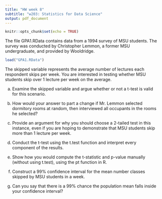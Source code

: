 ```yaml
---
title: "HW week 8"
subtitle: "w203: Statistics for Data Science"
output: pdf_document
---
```


```r
knitr::opts_chunk$set(echo = TRUE)
```

The file GPA1.RData contains data from a 1994 survey of MSU students.  The survey was conducted by Christopher Lemmon, a former MSU undergraduate, and provided by Wooldridge.

```r
load("GPA1.RData")
```

The skipped variable represents the average number of lectures each respondent skips per week.  You are interested in testing whether MSU students skip over 1 lecture per week on the average.

a. Examine the skipped variable and argue whether or not a t-test is valid for this scenario.

b. How would your answer to part a change if Mr. Lemmon selected dormitory rooms at random, then interviewed all occupants in the rooms he selected?

c. Provide an argument for why you should choose a 2-tailed test in this instance, even if you are hoping to demonstrate that MSU students skip more than 1 lecture per week.

d. Conduct the t-test using the t.test function and interpret every component of the results.

e. Show how you would compute the t-statistic and p-value manually (without using t.test), using the pt function in R.

f. Construct a 99% confidence interval for the mean number classes skipped by MSU students in a week.

g. Can you say that there is a 99% chance the population mean falls inside your confidence interval?